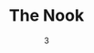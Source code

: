 ---
date: '3'
color: '#E2CFCF'
title: 'The Nook'
cover: '/content/TheNook/Nook_Mockup.png'
github: 'https://github.com/arianadaris/the-nook'
tags:
    - UX/UI Design
    - ReactJS
    - HTML/CSS
    - Web API
    - Figma
---